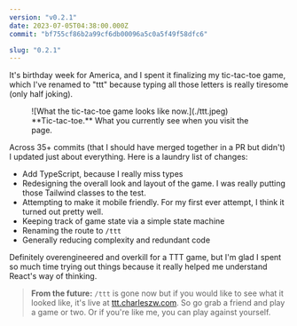 ```yaml
---
version: "v0.2.1"
date: 2023-07-05T04:38:00.000Z
commit: "bf755cf86b2a99cf6db00096a5c0a5f49f58dfc6"

slug: "0.2.1"
---
```


It's birthday week for America, and I spent it finalizing my tic-tac-toe game, which I've renamed to "ttt" because typing all those letters is really tiresome (only half joking).

<figure>
  ![What the tic-tac-toe game looks like now.](./ttt.jpeg)
  <figcaption>**Tic-tac-toe.** What you currently see when you visit the page.</figcaption>
</figure>

Across 35+ commits (that I should have merged together in a PR but didn't) I updated just about everything. Here is a laundry list of changes:

- Add TypeScript, because I really miss types
- Redesigning the overall look and layout of the game. I was really putting those Tailwind classes to the test.
- Attempting to make it mobile friendly. For my first ever attempt, I think it turned out pretty well.
- Keeping track of game state via a simple state machine
- Renaming the route to `/ttt`
- Generally reducing complexity and redundant code

Definitely overengineered and overkill for a TTT game, but I'm glad I spent so much time trying out things because it really helped me understand React's way of thinking.

> **From the future:** `/ttt` is gone now but if you would like to see what it looked like, it's live at [ttt.charleszw.com](https://ttt.charleszw.com). So go grab a friend and play a game or two. Or if you're like me, you can play against yourself.
